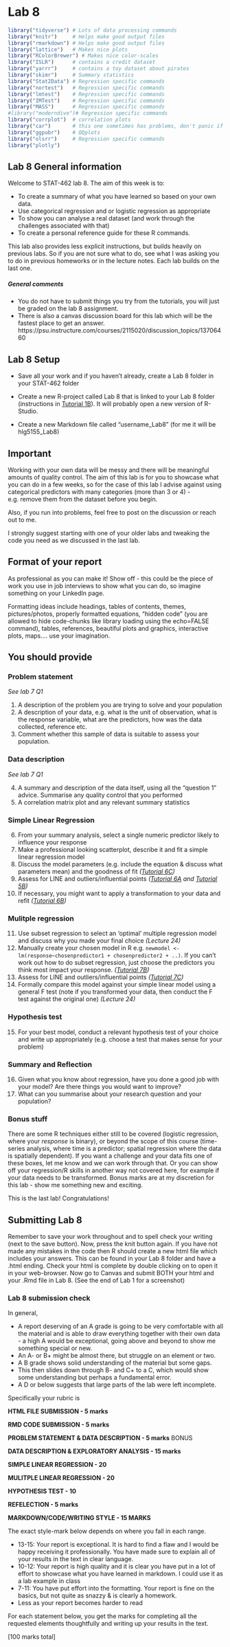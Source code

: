 # Lab 8

```r

library("tidyverse") # Lots of data processing commands
library("knitr")     # Helps make good output files
library("rmarkdown") # Helps make good output files
library("lattice")   # Makes nice plots
library("RColorBrewer") # Makes nice color-scales
library("ISLR")      # contains a credit dataset
library("yarrr")     # contains a toy dataset about pirates
library("skimr")     # Summary statistics
library("Stat2Data") # Regression specific commands
library("nortest")   # Regression specific commands
library("lmtest")    # Regression specific commands
library("IMTest")    # Regression specific commands 
library("MASS")      # Regression specific commands
#library("moderndive")# Regression specific commands
library("corrplot")  # correlation plots
library("car")       # this one sometimes has problems, don't panic if you get errors
library("ggpubr")    # QQplots
library("olsrr")     # Regression specific commands
library("plotly")

```

## Lab 8 General information

Welcome to STAT-462 lab 8.  The aim of this week is to:

 - To create a summary of what you have learned so based on your own data.
 - Use categorical regression and or logistic regression as appropriate
 - To show you can analyse a real dataset (and work through the challenges associated with that)
 - To create a personal reference guide for these R commands.

This lab also provides less explicit instructions, but builds heavily on previous labs.  So if you are not sure what to do, see what I was asking you to do in previous homeworks or in the lecture notes.  Each lab builds on the last one.


##### General comments {-}

 - You do not have to submit things you try from the tutorials, you will just be graded on the lab 8 assignment.  
 - There is also a canvas discussion board for this lab which will be the fastest place to get an answer. https://psu.instructure.com/courses/2115020/discussion_topics/13706460 


## Lab 8 Setup

 - Save all your work and if you haven't already, create a Lab 8 folder in your STAT-462 folder

 - Create a new R-project called Lab 8 that is linked to your Lab 8 folder (instructions in [Tutorial 1B](#S.Tutorial.1B)). It will probably open a new version of R-Studio.

 - Create a new Markdown file called "username_Lab8" (for me it will be hlg5155_Lab8)
 
## Important

Working with your own data will be messy and there will be meaningful amounts of quality control.  The aim of this lab is for you to showcase what you can do in a few weeks, so for the case of this lab I advise against using categorical predictors with many categories (more than 3 or 4) - e.g. remove them from the dataset before you begin.

Also, if you run into problems, feel free to post on the discussion or reach out to me. 
 
I strongly suggest starting with one of your older labs and tweaking the code you need as we discussed in the last lab. 
 
## Format of your report

As professional as you can make it!  Show off - this could be the piece of work you use in job interviews to show what you can do, so imagine something on your LinkedIn page. 

Formatting ideas include headings, tables of contents, themes, pictures/photos, properly formatted equations, "hidden code" (you are allowed to hide code-chunks like library loading using the echo=FALSE command), tables, references, beautiful plots and graphics, interactive plots, maps....  use your imagination.

## You should provide

### Problem statement 

*See lab 7 Q1*

1. A description of the problem you are trying to solve and your population 
2. A description of your data, e.g. what is the unit of observation, what is the response variable, what are the predictors, how was the data collected, reference etc. 
3. Comment whether this sample of data is suitable to assess your population.

### Data description

*See lab 7 Q1*

4. A summary and description of the data itself, using all the "question 1" advice.  Summarise any quality control that you performed
5. A correlation matrix plot and any relevant summary statistics

### Simple Linear Regression

6. From your summary analysis, select a single numeric predictor likely to influence your response
7. Make a professional looking scatterplot, describe it and fit a simple linear regression model  
8. Discuss the model parameters (e.g. include the equation & discuss what parameters mean) and the goodness of fit _([Tutorial 6C](#S.Tutorial.6C))_
9. Assess for LINE and outliers/influential points _([Tutorial 6A](#S.Tutorial.6A) and [Tutorial 5B](#S.Tutorial.5B))_
10. If necessary, you might want to apply a transformation to your data and refit _([Tutorial 6B](#S.Tutorial.6B))_

### Mulitple regression

11. Use subset regression to select an 'optimal' multiple regression model and discuss why you made your final choice _(Lecture 24)_
12. Manually create your chosen model in R e.g. `newmodel <- lm(response~chosenpredictor1 + chosenpredictor2 + ..)`. If you can't work out how to do subset regression, just choose the predictors you think most impact your response. _([Tutorial 7B](#S.Tutorial.7B))_
13. Assess for LINE and outliers/influential points _([Tutorial 7C](#S.Tutorial.7C))_
14. Formally compare this model against your simple linear model using a general F test (note if you transformed your data, then conduct the F test against the original one) _(Lecture 24)_

### Hypothesis test

15. For your best model, conduct a relevant hypothesis test of your choice and write up appropriately (e.g. choose a test that makes sense for your problem)

### Summary and Reflection

16. Given what you know about regression, have you done a good job with your model?  Are there things you would want to improve?
17. What can you summarise about your research question and your population?


### Bonus stuff
There are some R techniques either still to be covered (logistic regression, where your _response_ is binary), or beyond the scope of this course (time-series analysis, where time is a predictor; spatial regression where the data is spatially dependent).  If you want a challenge and your data fits one of these boxes, let me know and we can work through that.  Or you can show off your regression/R skills in another way not covered here, for example if your data needs to be transformed. Bonus marks are at my discretion for this lab - show me something new and exciting.

This is the last lab!  Congratulations!



## Submitting Lab 8

Remember to save your work throughout and to spell check your writing (next to the save button).  Now, press the knit button again.  If you have not made any mistakes in the code then R should create a new html file which includes your answers. This can be found in your Lab 8 folder and have a .html ending. Check your html is complete by double clicking on to open it in your web-browser. Now go to Canvas and submit BOTH your html and your .Rmd file in Lab 8. (See the end of Lab 1 for a screenshot)


### Lab 8 submission check

In general, 

 - A report deserving of an A grade is going to be very comfortable with all the material and is able to draw everything together with their own data - a high A would be exceptional, going above and beyond to show me something special or new.  
 - An A- or B+ might be almost there, but struggle on an element or two. 
 - A B grade  shows solid understanding of the material but some gaps.  
 - This then slides down through B- and C+ to a C, which would show some understanding but perhaps a fundamental error.  
 - A D or below suggests that large parts of the lab were left incomplete.

Specifically your rubric is

**HTML FILE SUBMISSION - 5 marks**

**RMD CODE SUBMISSION - 5 marks**

**PROBLEM STATEMENT & DATA DESCRIPTION - 5 marks** BONUS 

**DATA DESCRIPTION & EXPLORATORY ANALYSIS - 15 marks**
 
**SIMPLE LINEAR REGRESSION  - 20**

**MULITPLE LINEAR REGRESSION - 20 **

**HYPOTHESIS TEST - 10 **

**REFELECTION - 5 marks**

**MARKDOWN/CODE/WRITING STYLE - 15 MARKS**

The exact style-mark below depends on where you fall in each range.

 - 13-15: Your report is exceptional. It is hard to find a flaw and I would be happy receiving it professionally. You have made sure to explain all of your results in the text in clear language.
 - 10-12: Your report is high quality and it is clear you have put in a lot of effort to showcase what you have learned in markdown. I could use it as a lab example in class
 - 7-11: You have put effort into the formatting. Your report is fine on the basics, but not quite as snazzy & is clearly a homework.
 - Less as your report becomes harder to read
 
For each statement below, you get the marks for completing all the requested elements thoughtfully and writing up your results in the text. 


[100 marks total]


